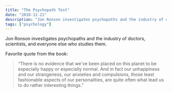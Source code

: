 ```yaml
---
title: "The Psychopath Test"
date: "2018-11-21"
description: "Jon Ronson investigates psychopaths and the industry of doctors, scientists, and everyone else who studies them."
tags: ["psychology"]
---
```


Jon Ronson investigates psychopaths and the industry of doctors, scientists, and everyone else who studies them.

Favorite quote from the book:

> “There is no evidence that we've been placed on this planet to be especially happy or especially normal. And in fact our unhappiness and our strangeness, our anxieties and compulsions, those least fashionable aspects of our personalities, are quite often what lead us to do rather interesting things.”
